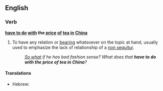 ==English==

===Verb===
'''[[have to do]] [[with]] the [[price]] [[of]] [[tea]] [[in]] [[China]]'''

#{{idiom}} To have any relation or [[bearing]] whatsoever on the topic at hand, usually used to emphasize the lack of relationship of a [[non sequitur]].
#:''[[so what|So what]] if he has bad fashion sense?  What does that '''have to do with the price of tea in China'''?''

====Translations====

{{trans-top|relate to the topic at hand}}
* Hebrew: {{t-|he|מה ענין שמיטה אצל הר סיני}}
{{trans-mid}}
{{trans-bottom}}